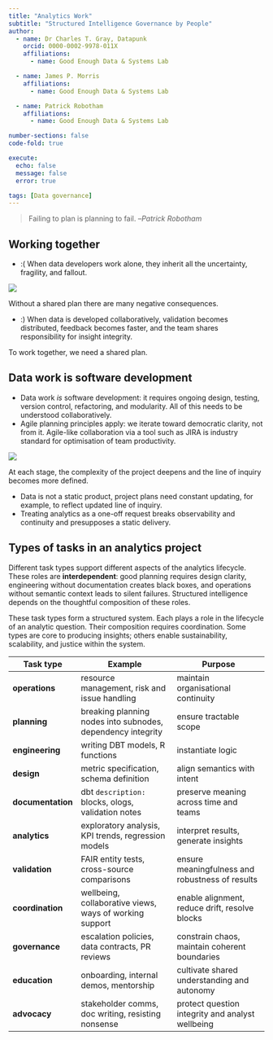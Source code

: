 ```yaml
---
title: "Analytics Work"
subtitle: "Structured Intelligence Governance by People"
author: 
  - name: Dr Charles T. Gray, Datapunk
    orcid: 0000-0002-9978-011X
    affiliations:
      - name: Good Enough Data & Systems Lab

  - name: James P. Morris
    affiliations:
      - name: Good Enough Data & Systems Lab

  - name: Patrick Robotham
    affiliations:
      - name: Good Enough Data & Systems Lab

number-sections: false
code-fold: true

execute:
  echo: false
  message: false
  error: true

tags: [Data governance]
---
```


> Failing to plan is planning to fail. --*Patrick Robotham*

## Working together

- :( When data developers work alone, they inherit all the uncertainty, fragility, and fallout.

::: {#fig-conseq}

![](no-plan-consequences.png)

Without a shared plan there are many negative consequences.

:::


- :) When data is developed collaboratively, validation becomes distributed, feedback becomes faster, and the team shares responsibility for insight integrity.

To work together, we need a shared plan.


## Data work is software development

- Data work *is* software development: it requires ongoing design, testing, version control, refactoring, and modularity. All of this needs to be understood collaboratively.
- Agile planning principles apply: we iterate toward democratic clarity, not from it. Agile-like collaboration via a tool such as JIRA is industry standard for optimisation of team productivity.

::: {#fig-agile}


![](advocacy-agile.png)

At each stage, the complexity of the project deepens and the line of inquiry becomes more defined. 

:::


- Data is not a static product, project plans need constant updating, for example, to reflect updated line of inquiry.
- Treating analytics as a one-off request breaks observability and continuity and presupposes a static delivery.

## Types of tasks in an analytics project

Different task types support different aspects of the analytics lifecycle. These roles are **interdependent**: good planning requires design clarity, engineering without documentation creates black boxes, and operations without semantic context leads to silent failures. Structured intelligence depends on the thoughtful composition of these roles.

These task types form a structured system. Each plays a role in the lifecycle of an analytic question. Their composition requires coordination. Some types are core to producing insights; others enable sustainability, scalability, and justice within the system.

| Task type         | Example                                              | Purpose                                         |
|-------------------|------------------------------------------------------|-------------------------------------------------|
| **operations**     | resource management, risk and issue handling                  | maintain organisational continuity                      |
| **planning**       | breaking planning nodes into subnodes, dependency integrity                         | ensure tractable scope                          |
| **engineering**    | writing DBT models, R functions                     | instantiate logic                               |
| **design**         | metric specification, schema definition             | align semantics with intent                     |
| **documentation**  | dbt `description:` blocks, ologs, validation notes  | preserve meaning across time and teams          |
| **analytics**      | exploratory analysis, KPI trends, regression models | interpret results, generate insights            |
| **validation**     | FAIR entity tests, cross-source comparisons         | ensure meaningfulness and robustness of results |
| **coordination**   | wellbeing, collaborative views,  ways of working support                         | enable alignment, reduce drift, resolve blocks  |
| **governance**     | escalation policies, data contracts, PR reviews     | constrain chaos, maintain coherent boundaries   |
| **education**      | onboarding, internal demos, mentorship              | cultivate shared understanding and autonomy     |
| **advocacy**       | stakeholder comms, doc writing, resisting nonsense  | protect question integrity and analyst wellbeing|
